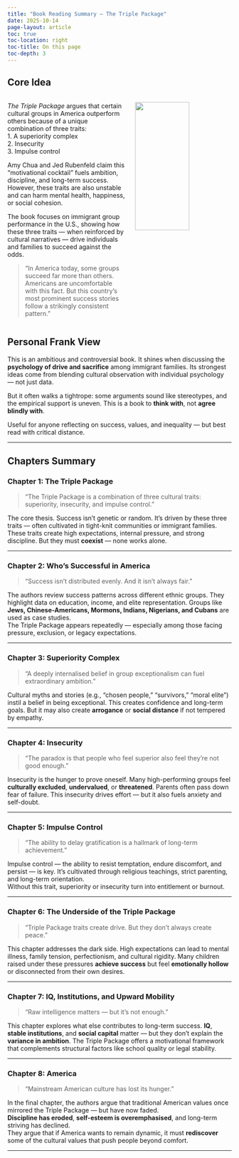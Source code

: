 ```yaml
---
title: "Book Reading Summary – The Triple Package"
date: 2025-10-14
page-layout: article
toc: true
toc-location: right
toc-title: On this page
toc-depth: 3
---
```


## Core Idea

:::{.columns}
::: {.column width="55%"}

*The Triple Package* argues that certain cultural groups in America outperform others because of a unique combination of three traits:  
1. A superiority complex  
2. Insecurity  
3. Impulse control

Amy Chua and Jed Rubenfeld claim this “motivational cocktail” fuels ambition, discipline, and long-term success. However, these traits are also unstable and can harm mental health, happiness, or social cohesion.

The book focuses on immigrant group performance in the U.S., showing how these three traits — when reinforced by cultural narratives — drive individuals and families to succeed against the odds.

> “In America today, some groups succeed far more than others. Americans are uncomfortable with this fact. But this country’s most prominent success stories follow a strikingly consistent pattern.”

:::

::: {.column width="45%"}
![](../img/TheTripplePackage.jpg){width="75%" fig-align="center"}
:::
:::

## Personal Frank View

This is an ambitious and controversial book. It shines when discussing the **psychology of drive and sacrifice** among immigrant families. Its strongest ideas come from blending cultural observation with individual psychology — not just data.

But it often walks a tightrope: some arguments sound like stereotypes, and the empirical support is uneven. This is a book to **think with**, not **agree blindly with**.  

Useful for anyone reflecting on success, values, and inequality — but best read with critical distance.

---

## Chapters Summary

### Chapter 1: The Triple Package
> “The Triple Package is a combination of three cultural traits: superiority, insecurity, and impulse control.”

The core thesis. Success isn’t genetic or random. It’s driven by these three traits — often cultivated in tight-knit communities or immigrant families. These traits create high expectations, internal pressure, and strong discipline. But they must **coexist** — none works alone.

---

### Chapter 2: Who's Successful in America
> “Success isn’t distributed evenly. And it isn’t always fair.”

The authors review success patterns across different ethnic groups. They highlight data on education, income, and elite representation. Groups like **Jews, Chinese-Americans, Mormons, Indians, Nigerians, and Cubans** are used as case studies.  
The Triple Package appears repeatedly — especially among those facing pressure, exclusion, or legacy expectations.

---

### Chapter 3: Superiority Complex
> “A deeply internalised belief in group exceptionalism can fuel extraordinary ambition.”

Cultural myths and stories (e.g., “chosen people,” “survivors,” “moral elite”) instil a belief in being exceptional. This creates confidence and long-term goals. But it may also create **arrogance** or **social distance** if not tempered by empathy.

---

### Chapter 4: Insecurity
> “The paradox is that people who feel superior also feel they’re not good enough.”

Insecurity is the hunger to prove oneself. Many high-performing groups feel **culturally excluded**, **undervalued**, or **threatened**. Parents often pass down fear of failure. This insecurity drives effort — but it also fuels anxiety and self-doubt.

---

### Chapter 5: Impulse Control
> “The ability to delay gratification is a hallmark of long-term achievement.”

Impulse control — the ability to resist temptation, endure discomfort, and persist — is key. It's cultivated through religious teachings, strict parenting, and long-term orientation.  
Without this trait, superiority or insecurity turn into entitlement or burnout.

---

### Chapter 6: The Underside of the Triple Package
> “Triple Package traits create drive. But they don’t always create peace.”

This chapter addresses the dark side. High expectations can lead to mental illness, family tension, perfectionism, and cultural rigidity. Many children raised under these pressures **achieve success** but feel **emotionally hollow** or disconnected from their own desires.

---

### Chapter 7: IQ, Institutions, and Upward Mobility
> “Raw intelligence matters — but it's not enough.”

This chapter explores what else contributes to long-term success. **IQ**, **stable institutions**, and **social capital** matter — but they don’t explain the **variance in ambition**. The Triple Package offers a motivational framework that complements structural factors like school quality or legal stability.

---

### Chapter 8: America
> “Mainstream American culture has lost its hunger.”

In the final chapter, the authors argue that traditional American values once mirrored the Triple Package — but have now faded.  
**Discipline has eroded**, **self-esteem is overemphasised**, and long-term striving has declined.  
They argue that if America wants to remain dynamic, it must **rediscover** some of the cultural values that push people beyond comfort.

---
